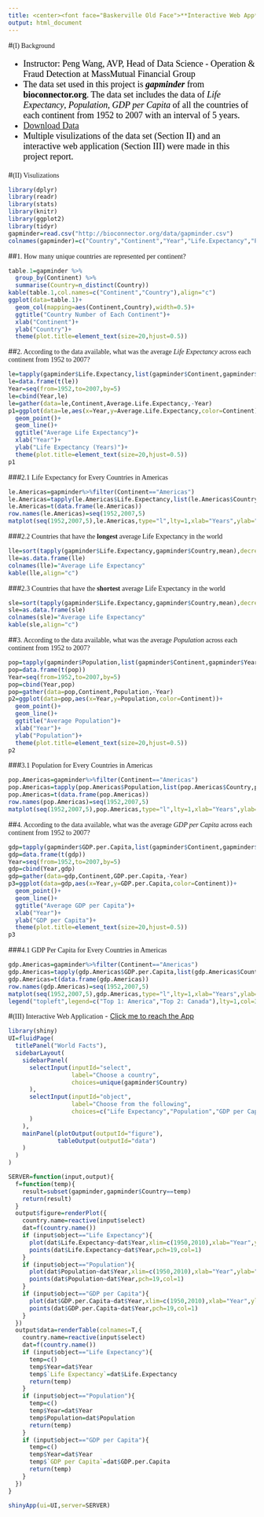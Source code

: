 ```yaml
---
title: <center><font face="Baskerville Old Face">**Interactive Web App**</font></center>
output: html_document
---
```

<div id="backhome"><a href="index.html"><i class="fa fa-home" aria-hidden="true"></i></a></div>
<div id="back"><a href="Projects.html"><i class="fa fa-undo" aria-hidden="true"></i></a></div>

#<font face="Baskerville Old Face">(I) Background</font>
<font face="Times New Roman" color=black size=4>

- Instructor: Peng Wang, AVP, Head of Data Science - Operation & Fraud Detection at MassMutual Financial Group
- The data set used in this project is ***gapminder*** from **bioconnector.org**. The data set includes the data of *Life Expectancy*, *Population*, *GDP per Capita* of all the countries of each continent from 1952 to 2007 with an interval of 5 years.
- <i class="fa fa-hand-o-right"></i> [Download Data](http://bioconnector.org/data/gapminder.csv)
- Multiple visulizations of the data set (Section II) and an interactive web application (Section III) were made in this project report.

</font>

#<font face="Baskerville Old Face">(II) Visulizations</font>
```r
library(dplyr)
library(readr)
library(stats)
library(knitr)
library(ggplot2)
library(tidyr)
gapminder=read.csv("http://bioconnector.org/data/gapminder.csv")
colnames(gapminder)=c("Country","Continent","Year","Life.Expectancy","Population","GDP.per.Capita")
```

##<font face="Baskerville Old Face">1. How many unique countries are represented per continent?</font>
```r
table.1=gapminder %>%
  group_by(Continent) %>%
  summarise(Country=n_distinct(Country))
kable(table.1,col.names=c("Continent","Country"),align="c")
ggplot(data=table.1)+
  geom_col(mapping=aes(Continent,Country),width=0.5)+
  ggtitle("Country Number of Each Continent")+
  xlab("Continent")+
  ylab("Country")+
  theme(plot.title=element_text(size=20,hjust=0.5))
```

##<font face="Baskerville Old Face">2. According to the data available, what was the average *Life Expectancy* across each continent from 1952 to 2007?</font>
```r
le=tapply(gapminder$Life.Expectancy,list(gapminder$Continent,gapminder$Year),mean)
le=data.frame(t(le))
Year=seq(from=1952,to=2007,by=5)
le=cbind(Year,le)
le=gather(data=le,Continent,Average.Life.Expectancy,-Year)
p1=ggplot(data=le,aes(x=Year,y=Average.Life.Expectancy,color=Continent))+
  geom_point()+
  geom_line()+
  ggtitle("Average Life Expectancy")+
  xlab("Year")+
  ylab("Life Expectancy (Years)")+
  theme(plot.title=element_text(size=20,hjust=0.5))
p1
```

###<font face="Baskerville Old Face">2.1 Life Expectancy for Every Countries in Americas</font>
```r
le.Americas=gapminder%>%filter(Continent=="Americas")
le.Americas=tapply(le.Americas$Life.Expectancy,list(le.Americas$Country,le.Americas$Year),mean)
le.Americas=t(data.frame(le.Americas))
row.names(le.Americas)=seq(1952,2007,5)
matplot(seq(1952,2007,5),le.Americas,type="l",lty=1,xlab="Years",ylab="Life Expectancy")
```

###<font face="Baskerville Old Face">2.2 Countries that have the **longest** average Life Expectancy in the world</font>
```r
lle=sort(tapply(gapminder$Life.Expectancy,gapminder$Country,mean),decreasing=TRUE)[1:5]
lle=as.data.frame(lle)
colnames(lle)="Average Life Expectancy"
kable(lle,align="c")
```

###<font face="Baskerville Old Face">2.3 Countries that have the **shortest** average Life Expectancy in the world</font>
```r
sle=sort(tapply(gapminder$Life.Expectancy,gapminder$Country,mean),decreasing=FALSE)[1:5]
sle=as.data.frame(sle)
colnames(sle)="Average Life Expectancy"
kable(sle,align="c")
```

##<font face="Baskerville Old Face">3. According to the data available, what was the average *Population* across each continent from 1952 to 2007?</font>
```r
pop=tapply(gapminder$Population,list(gapminder$Continent,gapminder$Year),mean)
pop=data.frame(t(pop))
Year=seq(from=1952,to=2007,by=5)
pop=cbind(Year,pop)
pop=gather(data=pop,Continent,Population,-Year)
p2=ggplot(data=pop,aes(x=Year,y=Population,color=Continent))+
  geom_point()+
  geom_line()+
  ggtitle("Average Population")+
  xlab("Year")+
  ylab("Population")+
  theme(plot.title=element_text(size=20,hjust=0.5))
p2
```

###<font face="Baskerville Old Face">3.1 Population for Every Countries in Americas</font>
```r
pop.Americas=gapminder%>%filter(Continent=="Americas")
pop.Americas=tapply(pop.Americas$Population,list(pop.Americas$Country,pop.Americas$Year),mean)
pop.Americas=t(data.frame(pop.Americas))
row.names(pop.Americas)=seq(1952,2007,5)
matplot(seq(1952,2007,5),pop.Americas,type="l",lty=1,xlab="Years",ylab="Population")
```

##<font face="Baskerville Old Face">4. According to the data available, what was the average *GDP per Capita* across each continent from 1952 to 2007?</font>
```r
gdp=tapply(gapminder$GDP.per.Capita,list(gapminder$Continent,gapminder$Year),mean)
gdp=data.frame(t(gdp))
Year=seq(from=1952,to=2007,by=5)
gdp=cbind(Year,gdp)
gdp=gather(data=gdp,Continent,GDP.per.Capita,-Year)
p3=ggplot(data=gdp,aes(x=Year,y=GDP.per.Capita,color=Continent))+
  geom_point()+
  geom_line()+
  ggtitle("Average GDP per Capita")+
  xlab("Year")+
  ylab("GDP per Capita")+
  theme(plot.title=element_text(size=20,hjust=0.5))
p3
```

###<font face="Baskerville Old Face">4.1 GDP Per Capita for Every Countries in Americas</font>
```r
gdp.Americas=gapminder%>%filter(Continent=="Americas")
gdp.Americas=tapply(gdp.Americas$GDP.per.Capita,list(gdp.Americas$Country,gdp.Americas$Year),mean)
gdp.Americas=t(data.frame(gdp.Americas))
row.names(gdp.Americas)=seq(1952,2007,5)
matplot(seq(1952,2007,5),gdp.Americas,type="l",lty=1,xlab="Years",ylab="GDP Per Capita")
legend("topleft",legend=c("Top 1: America","Top 2: Canada"),lty=1,col=3)
```

#<font face="Baskerville Old Face">(III) Interactive Web Application</font>
- [Click me to reach the App](https://harrylu95.shinyapps.io/World_Facts/)

```r
library(shiny)
UI=fluidPage(
  titlePanel("World Facts"),
  sidebarLayout(
    sidebarPanel(
      selectInput(inputId="select",
                  label="Choose a country",
                  choices=unique(gapminder$Country)
      ),
      selectInput(inputId="object",
                  label="Choose from the following",
                  choices=c("Life Expectancy","Population","GDP per Capita")
      )
    ),
    mainPanel(plotOutput(outputId="figure"),
              tableOutput(outputId="data")
    )
  )
)

SERVER=function(input,output){
  f=function(temp){
    result=subset(gapminder,gapminder$Country==temp)
    return(result)
  }
  output$figure=renderPlot({
    country.name=reactive(input$select)
    dat=f(country.name())
    if (input$object=="Life Expectancy"){
      plot(dat$Life.Expectancy~dat$Year,xlim=c(1950,2010),xlab="Year",ylab="Life Expectancy",lty=2,type="l",main=c("Life Expectancy of ",country.name()))
      points(dat$Life.Expectancy~dat$Year,pch=19,col=1)
    }
    if (input$object=="Population"){
      plot(dat$Population~dat$Year,xlim=c(1950,2010),xlab="Year",ylab="Population",lty=2,type="l",main=c("Population of ",country.name()))
      points(dat$Population~dat$Year,pch=19,col=1)
    }
    if (input$object=="GDP per Capita"){
      plot(dat$GDP.per.Capita~dat$Year,xlim=c(1950,2010),xlab="Year",ylab="GDP per Capita",lty=2,type="l",main=c("GDP per Capita of ",country.name()))
      points(dat$GDP.per.Capita~dat$Year,pch=19,col=1)
    }
  })
  output$data=renderTable(colnames=T,{
    country.name=reactive(input$select)
    dat=f(country.name())
    if (input$object=="Life Expectancy"){
      temp=c()
      temp$Year=dat$Year
      temp$`Life Expectancy`=dat$Life.Expectancy
      return(temp)
    }
    if (input$object=="Population"){
      temp=c()
      temp$Year=dat$Year
      temp$Population=dat$Population
      return(temp)
    }
    if (input$object=="GDP per Capita"){
      temp=c()
      temp$Year=dat$Year
      temp$`GDP per Capita`=dat$GDP.per.Capita
      return(temp)
    }
  })
}

shinyApp(ui=UI,server=SERVER)
```
